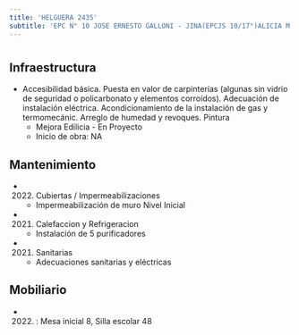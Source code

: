 ```yaml
---
title: 'HELGUERA 2435'
subtitle: 'EPC N° 10 JOSE ERNESTO GALLONI - JINA(EPCJS 10/17°)ALICIA M.DE JUSTO) [S] - ESEA EN DANZA RAMICONE CURSO VOCACIONAL DE FOLKLORE N° 18'
---
```


#
## Infraestructura

* Accesibilidad básica. Puesta en valor de carpinterías (algunas sin vidrio de seguridad o policarbonato y elementos corroídos). Adecuación de instalación eléctrica. Acondicionamiento de la instalación de gas y termomecánic. Arreglo de humedad y revoques. Pintura 
    + Mejora Edilicia - En Proyecto 
    + Inicio de obra: NA 






## Mantenimiento

*  (2022) Cubiertas / Impermeabilizaciones 
    + Impermeabilización de muro Nivel Inicial

*  (2021) Calefaccion y Refrigeracion 
    + Instalación de 5 purificadores

*  (2021) Sanitarias 
    + Adecuaciones sanitarias y eléctricas





## Mobiliario

*  (2022) : Mesa inicial 8, Silla escolar 48 



